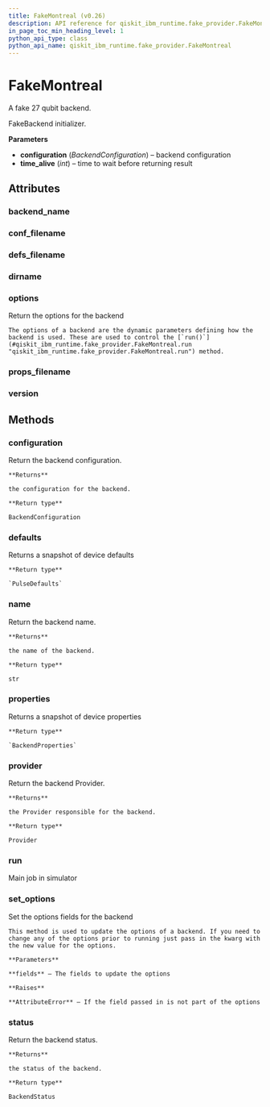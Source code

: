 ```yaml
---
title: FakeMontreal (v0.26)
description: API reference for qiskit_ibm_runtime.fake_provider.FakeMontreal in qiskit-ibm-runtime v0.26
in_page_toc_min_heading_level: 1
python_api_type: class
python_api_name: qiskit_ibm_runtime.fake_provider.FakeMontreal
---
```


# FakeMontreal

<Class id="qiskit_ibm_runtime.fake_provider.FakeMontreal" isDedicatedPage={true} github="https://github.com/Qiskit/qiskit-ibm-runtime/tree/stable/0.26/qiskit_ibm_runtime/fake_provider/backends/montreal/fake_montreal.py#L31-L38" signature="FakeMontreal" modifiers="class">
  A fake 27 qubit backend.

  FakeBackend initializer.

  **Parameters**

  *   **configuration** (*BackendConfiguration*) – backend configuration
  *   **time\_alive** (*int*) – time to wait before returning result

  ## Attributes

  ### backend\_name

  <Attribute id="qiskit_ibm_runtime.fake_provider.FakeMontreal.backend_name" attributeValue="'fake_montreal'" />

  ### conf\_filename

  <Attribute id="qiskit_ibm_runtime.fake_provider.FakeMontreal.conf_filename" attributeValue="'conf_montreal.json'" />

  ### defs\_filename

  <Attribute id="qiskit_ibm_runtime.fake_provider.FakeMontreal.defs_filename" attributeValue="'defs_montreal.json'" />

  ### dirname

  <Attribute id="qiskit_ibm_runtime.fake_provider.FakeMontreal.dirname" attributeValue="'/home/runner/work/qiskit-ibm-runtime/qiskit-ibm-runtime/qiskit_ibm_runtime/fake_provider/backends/montreal'" />

  ### options

  <Attribute id="qiskit_ibm_runtime.fake_provider.FakeMontreal.options">
    Return the options for the backend

    The options of a backend are the dynamic parameters defining how the backend is used. These are used to control the [`run()`](#qiskit_ibm_runtime.fake_provider.FakeMontreal.run "qiskit_ibm_runtime.fake_provider.FakeMontreal.run") method.
  </Attribute>

  ### props\_filename

  <Attribute id="qiskit_ibm_runtime.fake_provider.FakeMontreal.props_filename" attributeValue="'props_montreal.json'" />

  ### version

  <Attribute id="qiskit_ibm_runtime.fake_provider.FakeMontreal.version" attributeValue="1" />

  ## Methods

  ### configuration

  <Function id="qiskit_ibm_runtime.fake_provider.FakeMontreal.configuration" signature="configuration()">
    Return the backend configuration.

    **Returns**

    the configuration for the backend.

    **Return type**

    BackendConfiguration
  </Function>

  ### defaults

  <Function id="qiskit_ibm_runtime.fake_provider.FakeMontreal.defaults" github="https://github.com/Qiskit/qiskit-ibm-runtime/tree/stable/0.26/qiskit_ibm_runtime/fake_provider/fake_pulse_backend.py#L29-L33" signature="defaults()">
    Returns a snapshot of device defaults

    **Return type**

    `PulseDefaults`
  </Function>

  ### name

  <Function id="qiskit_ibm_runtime.fake_provider.FakeMontreal.name" signature="name()">
    Return the backend name.

    **Returns**

    the name of the backend.

    **Return type**

    str
  </Function>

  ### properties

  <Function id="qiskit_ibm_runtime.fake_provider.FakeMontreal.properties" github="https://github.com/Qiskit/qiskit-ibm-runtime/tree/stable/0.26/qiskit_ibm_runtime/fake_provider/fake_qasm_backend.py#L43-L47" signature="properties()">
    Returns a snapshot of device properties

    **Return type**

    `BackendProperties`
  </Function>

  ### provider

  <Function id="qiskit_ibm_runtime.fake_provider.FakeMontreal.provider" signature="provider()">
    Return the backend Provider.

    **Returns**

    the Provider responsible for the backend.

    **Return type**

    Provider
  </Function>

  ### run

  <Function id="qiskit_ibm_runtime.fake_provider.FakeMontreal.run" github="https://github.com/Qiskit/qiskit-ibm-runtime/tree/stable/0.26/qiskit_ibm_runtime/fake_provider/fake_backend.py#L744-L775" signature="run(run_input, **kwargs)">
    Main job in simulator
  </Function>

  ### set\_options

  <Function id="qiskit_ibm_runtime.fake_provider.FakeMontreal.set_options" signature="set_options(**fields)">
    Set the options fields for the backend

    This method is used to update the options of a backend. If you need to change any of the options prior to running just pass in the kwarg with the new value for the options.

    **Parameters**

    **fields** – The fields to update the options

    **Raises**

    **AttributeError** – If the field passed in is not part of the options
  </Function>

  ### status

  <Function id="qiskit_ibm_runtime.fake_provider.FakeMontreal.status" signature="status()">
    Return the backend status.

    **Returns**

    the status of the backend.

    **Return type**

    BackendStatus
  </Function>
</Class>

